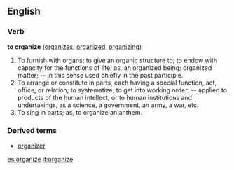 ==English==

===Verb===
'''to organize'''  ([[organizes]], [[organized]], [[organizing]])
#To furnish with organs; to give an organic structure to; to endow with capacity for the functions of life; as, an organized being; organized matter; -- in this sense used chiefly in the past participle.
#To arrange or constitute in parts, each having a special function, act, office, or relation; to systematize; to get into working order; -- applied to products of the human intellect, or to human institutions and undertakings, as a science, a government, an army, a war, etc.
#To sing in parts; as, to organize an anthem.

===Derived terms===
*[[organizer]]

[[es:organize]]
[[it:organize]]